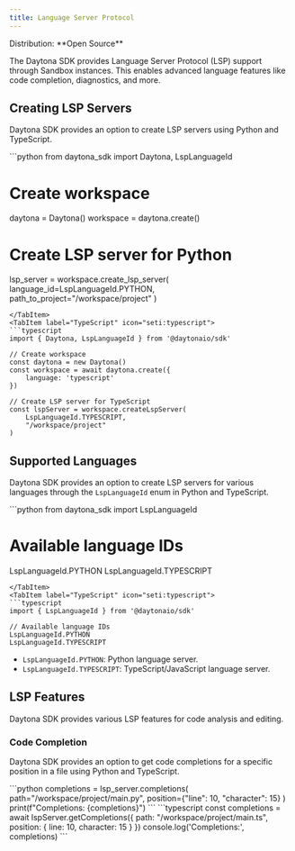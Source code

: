 ```yaml
---
title: Language Server Protocol
---
```



<Label>
  Distribution: **Open Source**
</Label>

The Daytona SDK provides Language Server Protocol (LSP) support through Sandbox instances. This enables advanced language features like code completion, diagnostics, and more.

## Creating LSP Servers

Daytona SDK provides an option to create LSP servers using Python and TypeScript.

<Tabs>
<TabItem label="Python" icon="seti:python">
```python
from daytona_sdk import Daytona, LspLanguageId

# Create workspace

daytona = Daytona()
workspace = daytona.create()

# Create LSP server for Python

lsp_server = workspace.create_lsp_server(
    language_id=LspLanguageId.PYTHON,
    path_to_project="/workspace/project"
)

```
</TabItem>
<TabItem label="TypeScript" icon="seti:typescript">
```typescript
import { Daytona, LspLanguageId } from '@daytonaio/sdk'

// Create workspace
const daytona = new Daytona()
const workspace = await daytona.create({
    language: 'typescript'
})

// Create LSP server for TypeScript
const lspServer = workspace.createLspServer(
    LspLanguageId.TYPESCRIPT,
    "/workspace/project"
)
```

</TabItem>
</Tabs>

## Supported Languages

Daytona SDK provides an option to create LSP servers for various languages through the `LspLanguageId` enum in Python and TypeScript.

<Tabs>
<TabItem label="Python" icon="seti:python">
```python
from daytona_sdk import LspLanguageId

# Available language IDs

LspLanguageId.PYTHON
LspLanguageId.TYPESCRIPT

```
</TabItem>
<TabItem label="TypeScript" icon="seti:typescript">
```typescript
import { LspLanguageId } from '@daytonaio/sdk'

// Available language IDs
LspLanguageId.PYTHON      
LspLanguageId.TYPESCRIPT    
```

</TabItem>
</Tabs>

- `LspLanguageId.PYTHON`: Python language server.
- `LspLanguageId.TYPESCRIPT`: TypeScript/JavaScript language server.

## LSP Features

Daytona SDK provides various LSP features for code analysis and editing.

### Code Completion

Daytona SDK provides an option to get code completions for a specific position in a file using Python and TypeScript.

<Tabs>
<TabItem label="Python" icon="seti:python">
```python
completions = lsp_server.completions(
    path="/workspace/project/main.py",
    position={"line": 10, "character": 15}
)
print(f"Completions: {completions}")
```
</TabItem>
<TabItem label="TypeScript" icon="seti:typescript">
```typescript
const completions = await lspServer.getCompletions({
    path: "/workspace/project/main.ts",
    position: { line: 10, character: 15 }
})
console.log('Completions:', completions)
```
</TabItem>
</Tabs>
